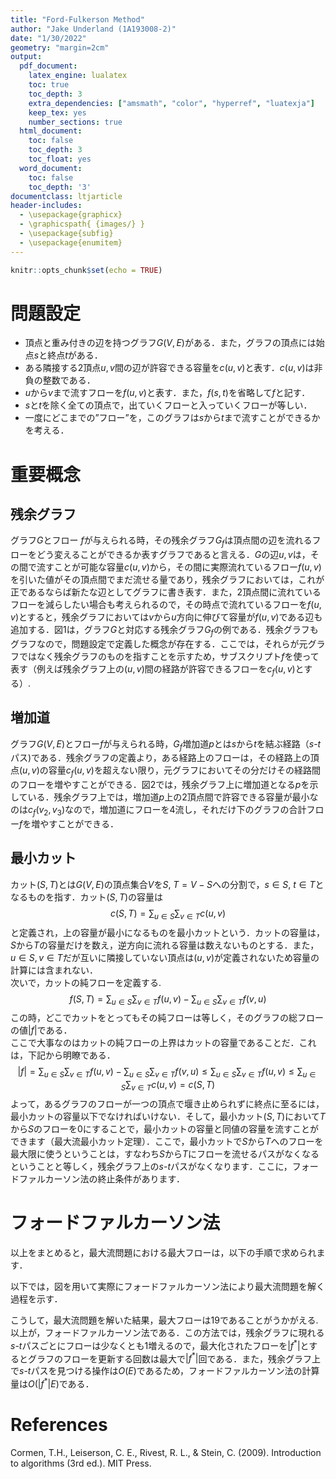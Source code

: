 ```yaml
---
title: "Ford-Fulkerson Method"
author: "Jake Underland (1A193008-2)"
date: "1/30/2022"
geometry: "margin=2cm"
output:
  pdf_document: 
    latex_engine: lualatex
    toc: true
    toc_depth: 3
    extra_dependencies: ["amsmath", "color", "hyperref", "luatexja"]
    keep_tex: yes
    number_sections: true
  html_document:
    toc: false
    toc_depth: 3
    toc_float: yes
  word_document:
    toc: false
    toc_depth: '3'
documentclass: ltjarticle
header-includes:
  - \usepackage{graphicx}
  - \graphicspath{ {images/} }
  - \usepackage{subfig}
  - \usepackage{enumitem}
---
```


```r
knitr::opts_chunk$set(echo = TRUE)
```

\begin{abstract} 
フォード・ファルカーソンアルゴリズムとは，最大流問題と，その双対問題である最小カット問題を解くためのアルゴリズムである．以下では，そのアルゴリズムについて解説していく． 
\end{abstract}

# 問題設定    

* 頂点と重み付きの辺を持つグラフ$G(V,E)$がある．また，グラフの頂点には始点$s$と終点$t$がある． 
* ある隣接する2頂点$u,v$間の辺が許容できる容量を$c(u,v)$と表す．$c(u,v)$は非負の整数である． 
* $u$から$v$まで流すフローを$f(u, v)$と表す．また，$f(s,t)$を省略して$f$と記す．
* $s$と$t$を除く全ての頂点で，出ていくフローと入っていくフローが等しい． 
* 一度にどこまでの"フロー"を，このグラフは$s$から$t$まで流すことができるかを考える． 

# 重要概念  

## 残余グラフ  

グラフ$G$とフロー $f$が与えられる時，その残余グラフ$G_f$は頂点間の辺を流れるフローをどう変えることができるか表すグラフであると言える．$G$の辺$u,v$は，その間で流すことが可能な容量$c(u,v)$から，その間に実際流れているフロー$f(u,v)$を引いた値がその頂点間でまだ流せる量であり，残余グラフにおいては，これが正であるならば新たな辺としてグラフに書き表す．また，2頂点間に流れているフローを減らしたい場合も考えられるので，その時点で流れているフローを$f(u,v)$とすると，残余グラフにおいては$v$から$u$方向に伸びて容量が$f(u,v)$である辺も追加する．図1は，グラフ$G$と対応する残余グラフ$G_f$の例である．残余グラフもグラフなので，問題設定で定義した概念が存在する．ここでは，それらが元グラフではなく残余グラフのものを指すことを示すため，サブスクリプト$f$を使って表す（例えば残余グラフ上の$(u, v)$間の経路が許容できるフローを$c_f(u, v)$とする）.

\begin{figure}
\centering
\includegraphics[width=\textwidth]{residual_graph.jpg}
\caption{From Cormen et al. (2009)}
\end{figure}  

## 増加道  
グラフ$G(V, E)$とフロー$f$が与えられる時，$G_f$増加道$p$とは$s$から$t$を結ぶ経路（$s$-$t$パス)である．残余グラフの定義より，ある経路上のフローは，その経路上の頂点$(u,v)$の容量$c_f(u,v)$を超えない限り，元グラフにおいてその分だけその経路間のフローを増やすことができる．図2では，残余グラフ上に増加道となる$p$を示している．残余グラフ上では，増加道$p$上の2頂点間で許容できる容量が最小なのは$c_f(v_2, v_3)$なので，増加道にフローを4流し，それだけ下のグラフの合計フロー$f$を増やすことができる．

\begin{figure}
\centering
\includegraphics[width=\textwidth]{augmented_path.jpg}
\caption{From Cormen et al. (2009)}
\end{figure}  

## 最小カット  
カット$(S,T)$とは$G(V,E)$の頂点集合$V$を$S$, $T = V-S$への分割で，$s\in S$, $t\in T$となるものを指す．カット$(S,T)$の容量は
$$c(S,T) = \sum_{u\in S}\sum_{v\in T}c(u,v)$$
と定義され，上の容量が最小になるものを最小カットという．カットの容量は，$S$から$T$の容量だけを数え，逆方向に流れる容量は数えないものとする．また，$u\in S, v \in T$だが互いに隣接していない頂点は$(u, v)$が定義されないため容量の計算には含まれない．  
次いで，カットの純フローを定義する. 
$$f(S,T) = \sum_{u\in S} \sum _{v \in T} f(u,v) - \sum_{u \in S} \sum _ {v \in T} f(v, u)$$
この時，どこでカットをとってもその純フローは等しく，そのグラフの総フローの値$|f|$である．  
ここで大事なのはカットの純フローの上界はカットの容量であることだ．これは，下記から明瞭である．
$$|f| = \sum_{u\in S} \sum _{v \in T} f(u,v) - \sum_{u \in S} \sum _ {v \in T} f(v, u)\le\sum_{u\in S} \sum _{v \in T} f(u,v)\le \sum_{u\in S}\sum_{v\in T}c(u,v) = c(S,T)$$
よって，あるグラフのフローが一つの頂点で堰き止められずに終点に至るには，最小カットの容量以下でなければいけない．そして，最小カット$(S, T)$において$T$から$S$のフローを0にすることで，最小カットの容量と同値の容量を流すことができます（最大流最小カット定理）．ここで，最小カットで$S$から$T$へのフローを最大限に使うということは，すなわち$S$から$T$にフローを流せるパスがなくなるということと等しく，残余グラフ上の$s$-$t$パスがなくなります．ここに，フォードファルカーソン法の終止条件があります．  

# フォードファルカーソン法  

以上をまとめると，最大流問題における最大フローは，以下の手順で求められます．  
\begin{enumerate}
\item フロー$f$を0に初期化
\item \textbf{while} 残余グラフ上に増加道($s$-$t$パス)$p$が存在する限り：\newline
$\;\;\;\;$フロー$f$を$p$にしたがって増加する
\item \textbf{return} f
\end{enumerate}

以下では，図を用いて実際にフォードファルカーソン法により最大流問題を解く過程を示す．  

\begin{figure}
\centering
\includegraphics[width=0.5\textwidth]{0.png}
\caption{上のグラフの最大流問題を解いていく．}
\end{figure}  


\begin{figure}%
    \centering
    \subfloat[\centering 最初のフロー]{{\includegraphics[width=0.45\textwidth]{1.png} }}%
    \qquad
    \subfloat[\centering 残余グラフと増加道]{{\includegraphics[width=0.45\textwidth]{1_resid.jpg} }}%
    \caption{(a)では，最初に一つの$s$-$t$パスを定め，そのパス上に存在する辺のうち，容量が最小である$c(B, D)$分をフローとして流す．この時の残余グラフが(b)であり，次にとるべき増加道 $p$と$p$上の辺の最小容量$c(A, B) = c(E,D) = c(D, F) = 6$を赤色で示している．}
    \label{fig:example}%
\end{figure}

\begin{figure}%
    \centering
    \subfloat[\centering 更新されたフロー]{{\includegraphics[width=0.45\textwidth]{2.png} }}%
    \qquad
    \subfloat[\centering 新しい残余グラフと増加道]{{\includegraphics[width=0.45\textwidth]{2_resid.jpg} }}%
    \caption{(a)では，図4で提示された増加道に従って元グラフのフローを更新している．(b)はそれに対応した新たな残余グラフであり，残余グラフ上の次の増加道を示している．また，これが唯一の増加道であることに注意してほしい}
    %\label{fig:example}%
\end{figure}

\begin{figure}%
    \centering
    \subfloat[\centering 再度更新されたフロー]{{\includegraphics[width=0.45\textwidth]{3.png} }}%
    \qquad
    \subfloat[\centering 新しい残余グラフ]{{\includegraphics[width=0.45\textwidth]{3_resid.jpg} }}%
    \caption{(a)では，図5で提示された増加道に従って元グラフのフローを更新している．(b)はそれに対応した新たな残余グラフであり，残余グラフ上にはもう$s$-$t$パスが存在しないことが観察できる．よって，フォードファルカーソンm方の終止条件を満たし，最大フローが達成された．}
    %\label{fig:example}%
\end{figure}

\begin{figure}
\centering
\includegraphics[width=0.5\textwidth]{4.png}
\caption{最大流問題の最終的なフロー}
\end{figure}  

\newpage

こうして，最大流問題を解いた結果，最大フローは$19$であることがうかがえる.  
以上が，フォードファルカーソン法である．この方法では，残余グラフに現れる$s$-$t$パスごとにフローは少なくとも1増えるので，最大化されたフローを$|f^*|$とするとグラフのフローを更新する回数は最大で$|f^*|$回である．また，残余グラフ上で$s$-$t$パスを見つける操作は$O(E)$であるため，フォードファルカーソン法の計算量は$O(|f^*|E)$である．

# References  

\setlength{\parindent}{-0.2in}
\setlength{\leftskip}{0.2in}
\setlength{\parskip}{8pt}
\noindent

Cormen, T.H., Leiserson, C. E., Rivest, R. L., & Stein, C. (2009). Introduction to algorithms (3rd ed.). MIT Press.
